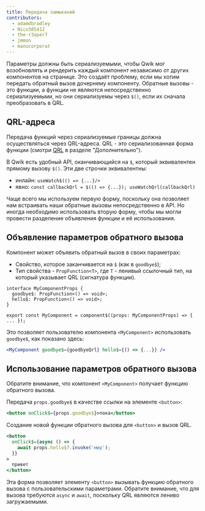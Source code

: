 ```yaml
---
title: Передача замыканий
contributors:
  - adamdbradley
  - Nico385412
  - the-r3aper7
  - jmmon
  - manucorporat
---
```


Параметры должны быть сериализуемыми, чтобы Qwik мог возобновлять и рендерить каждый компонент независимо от других компонентов на странице. Это создаёт проблему, если мы хотим передать обратный вызов дочернему компоненту. Обратные вызовы - это функции, а функции не являются непосредственно сериализуемыми, но они сериализуемы через `$()`, если их сначала преобразовать в QRL.

## QRL-адреса

Передача функций через сериализуемые границы должна осуществляться через QRL-адреса. QRL - это сериализованная форма функции (смотри [QRL](../../../docs/advanced/qrl/index.mdx) в разделе "Дополнительно").

В Qwik есть удобный API, оканчивающийся на `$`, который эквивалентен прямому вызову `$()`. Эти две строчки эквивалентны:

- инлайн: `useWatch$(() => {...}/>`
- явно: `const callbackQrl = $(() => {...}); useWatchQrl(callbackQrl)`

Чаще всего мы используем первую форму, поскольку она позволяет нам встраивать наши обратные вызовы непосредственно в API. Но иногда необходимо использовать вторую форму, чтобы мы могли провести разделение объявления функции и её использования.

## Объявление параметров обратного вызова

Компонент может объявить обратный вызов в своих параметрах:

- Свойство, которое заканчивается на `$` (как в `goodbye$`);
- Тип свойства - `PropFunction<T>`, где `T` - ленивый ссылочный тип, на который указывает QRL (сигнатура функции).

```tsx
interface MyComponentProps {
  goodbye$: PropFunction<() => void>;
  hello$: PropFunction<() => void>;
}

export const MyComponent = component$((props: MyComponentProps) => { ... });
```

Это позволяет пользователю компонента `<MyComponent>` использовать `goodbye$`, как показано здесь:

```jsx
<MyComponent goodbye$={goodbyeQrl} hello$={() => {...}} />
```

## Использование параметров обратного вызова

Обратите внимание, что компонент `<MyComponent>` получает функцию обратного вызова.

Передача `props.goodbye$` в качестве ссылки на элементе `<button>`:

```jsx
<button onClick$={props.goodbye$}>пока</button>
```

Создание новой функции обратного вызова для `<button>` и вызов QRL.

```jsx
<button
  onClick$={async () => {
    await props.hello$?.invoke('мир');
  }}
>
  привет
</button>
```

Эта форма позволяет элементу `<button>` вызывать функцию обратного вызова с пользовательскими параметрами. Обратите внимание, что для вызова требуются `async` и `await`, поскольку QRL являются лениво загружаемыми.
